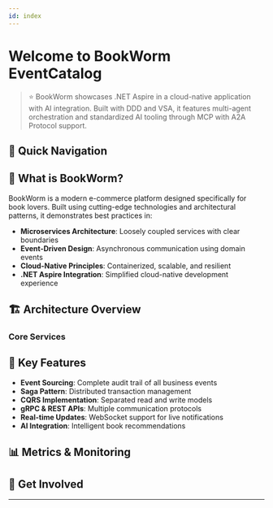 ```yaml
---
id: index
---
```


# **Welcome to BookWorm EventCatalog**

> ⭐ BookWorm showcases .NET Aspire in a cloud-native application with AI integration. Built with DDD and VSA, it features multi-agent orchestration and standardized AI tooling through MCP with A2A Protocol support.

## 🎯 Quick Navigation

<Tiles columns={3}>
  <Tile
    icon="BookOpenIcon"
    iconColor="text-green-500"
    href="https://github.com/foxminchan/BookWorm"
    title="Source Code"
    description="Explore the complete BookWorm source code on GitHub"
  />
  <Tile
    icon="RocketLaunchIcon"
    iconColor="text-blue-500"
    href="/docs/domains/store/1.0.0"
    title="Get Started"
    description="Dive into the BookWorm architecture and services"
  />
  <Tile
    icon="MapIcon"
    iconColor="text-purple-500"
    href="/visualiser/domains/store/1.0.0"
    title="Architecture Visualizer"
    description="Explore the interactive service dependency graph"
  />
</Tiles>

## 📖 What is BookWorm?

BookWorm is a modern e-commerce platform designed specifically for book lovers. Built using cutting-edge technologies and architectural patterns, it demonstrates best practices in:

- **Microservices Architecture**: Loosely coupled services with clear boundaries
- **Event-Driven Design**: Asynchronous communication using domain events
- **Cloud-Native Principles**: Containerized, scalable, and resilient
- **.NET Aspire Integration**: Simplified cloud-native development experience

## 🏗️ Architecture Overview

<Tiles columns={2}>
  <Tile
    icon="CubeIcon"
    iconColor="text-green-500"
    href="/docs/domains/catalog/1.0.0"
    title="Catalog Domain"
    description="Manage books, authors, categories, and product information"
  />
  <Tile
    icon="ShoppingCartIcon"
    iconColor="text-blue-500"
    href="/docs/domains/orders/1.0.0"
    title="Orders Domain"
    description="Handle shopping carts, order processing, and payments"
  />
</Tiles>

### Core Services

<Tiles columns={3}>
  <Tile
    icon="BookOpenIcon"
    iconColor="text-emerald-500"
    href="/docs/services/ProductService/1.0.0"
    title="Product Service"
    description="Book inventory and catalog management"
  />
  <Tile
    icon="ShoppingBagIcon"
    iconColor="text-blue-500"
    href="/docs/services/BasketService/1.0.0"
    title="Basket Service"
    description="Shopping cart functionality"
  />
  <Tile
    icon="CreditCardIcon"
    iconColor="text-purple-500"
    href="/docs/services/OrderingService/1.0.0"
    title="Ordering Service"
    description="Order lifecycle management"
  />
  <Tile
    icon="BanknotesIcon"
    iconColor="text-green-500"
    href="/docs/services/FinanceService/1.0.0"
    title="Finance Service"
    description="Payment processing and saga orchestration"
  />
  <Tile
    icon="StarIcon"
    iconColor="text-yellow-500"
    href="/docs/services/RatingService/1.0.0"
    title="Rating Service"
    description="Customer reviews and ratings"
  />
  <Tile
    icon="ChatBubbleBottomCenterTextIcon"
    iconColor="text-indigo-500"
    href="/docs/services/ChatService/1.0.0"
    title="Chat Service"
    description="AI-powered book recommendations"
  />
</Tiles>

## 🚀 Key Features

- **Event Sourcing**: Complete audit trail of all business events
- **Saga Pattern**: Distributed transaction management
- **CQRS Implementation**: Separated read and write models
- **gRPC & REST APIs**: Multiple communication protocols
- **Real-time Updates**: WebSocket support for live notifications
- **AI Integration**: Intelligent book recommendations

## 📊 Metrics & Monitoring

<Tiles columns={2}>
  <Tile
    icon="ChartBarIcon"
    iconColor="text-purple-500"
    href="https://sonarcloud.io/summary/overall?id=foxminchan_BookWorm&branch=main"
    title="Code Quality"
    description="View SonarCloud analysis and metrics"
  />
  <Tile
    icon="ShieldCheckIcon"
    iconColor="text-green-500"
    href="https://github.com/foxminchan/BookWorm/security"
    title="Security"
    description="Security policies and vulnerability reports"
  />
</Tiles>

## 🌟 Get Involved

<Tiles columns={2}>
  <Tile
    icon="StarIcon"
    iconColor="text-yellow-500"
    href="https://github.com/foxminchan/BookWorm/stargazers"
    title="Star on GitHub"
    description="Show your support by starring the project ⭐"
  />
  <Tile
    icon="CodeBracketIcon"
    iconColor="text-green-500"
    href="https://github.com/foxminchan/BookWorm/blob/main/.github/CONTRIBUTING.md"
    title="Contribute"
    description="Learn how to contribute to BookWorm"
  />
</Tiles>

<hr />
